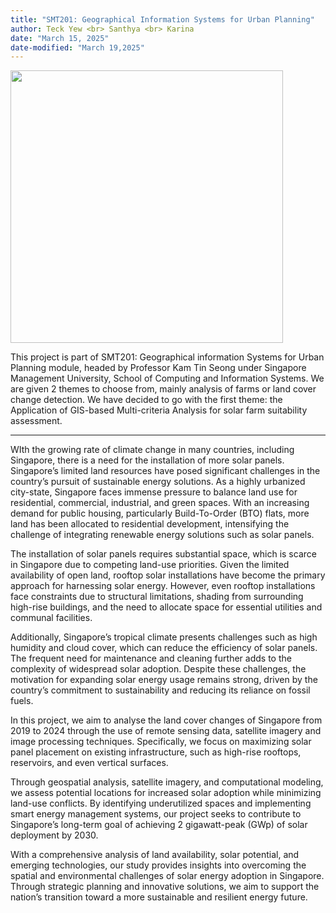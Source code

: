 ```yaml
---
title: "SMT201: Geographical Information Systems for Urban Planning"
author: Teck Yew <br> Santhya <br> Karina 
date: "March 15, 2025"
date-modified: "March 19,2025"
---
```


![](images/solar%20panel-06.png){fig-align="center" width="436"}

This project is part of SMT201: Geographical information Systems for Urban Planning module, headed by Professor Kam Tin Seong under Singapore Management University, School of Computing and Information Systems. We are given 2 themes to choose from, mainly analysis of farms or land cover change detection. We have decided to go with the first theme: the Application of GIS-based Multi-criteria Analysis for solar farm suitability assessment.

------------------------------------------------------------------------

WIth the growing rate of climate change in many countries, including Singapore, there is a need for the installation of more solar panels. Singapore’s limited land resources have posed significant challenges in the country’s pursuit of sustainable energy solutions. As a highly urbanized city-state, Singapore faces immense pressure to balance land use for residential, commercial, industrial, and green spaces. With an increasing demand for public housing, particularly Build-To-Order (BTO) flats, more land has been allocated to residential development, intensifying the challenge of integrating renewable energy solutions such as solar panels.

The installation of solar panels requires substantial space, which is scarce in Singapore due to competing land-use priorities. Given the limited availability of open land, rooftop solar installations have become the primary approach for harnessing solar energy. However, even rooftop installations face constraints due to structural limitations, shading from surrounding high-rise buildings, and the need to allocate space for essential utilities and communal facilities.

Additionally, Singapore's tropical climate presents challenges such as high humidity and cloud cover, which can reduce the efficiency of solar panels. The frequent need for maintenance and cleaning further adds to the complexity of widespread solar adoption. Despite these challenges, the motivation for expanding solar energy usage remains strong, driven by the country’s commitment to sustainability and reducing its reliance on fossil fuels.

In this project, we aim to analyse the land cover changes of Singapore from 2019 to 2024 through the use of remote sensing data, satellite imagery and image processing techniques. Specifically, we focus on maximizing solar panel placement on existing infrastructure, such as high-rise rooftops, reservoirs, and even vertical surfaces.

Through geospatial analysis, satellite imagery, and computational modeling, we assess potential locations for increased solar adoption while minimizing land-use conflicts. By identifying underutilized spaces and implementing smart energy management systems, our project seeks to contribute to Singapore's long-term goal of achieving 2 gigawatt-peak (GWp) of solar deployment by 2030.

With a comprehensive analysis of land availability, solar potential, and emerging technologies, our study provides insights into overcoming the spatial and environmental challenges of solar energy adoption in Singapore. Through strategic planning and innovative solutions, we aim to support the nation’s transition toward a more sustainable and resilient energy future.
